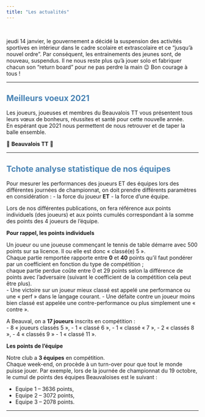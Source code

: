 ```yaml
---
title: "Les actualités"
---
```

<br>

jeudi 14 janvier, le gouvernement a décidé la suspension des activités sportives en intérieur dans le cadre scolaire et extrascolaire et ce "jusqu'à nouvel ordre".
Par conséquent, les entrainements des jeunes sont, de nouveau, suspendus.
Il ne nous reste plus qu'à jouer solo et fabriquer chacun son "return board" pour ne pas perdre la main 😉
Bon courage à tous !

---

## <span style="color:steelBlue"> **Meilleurs voeux 2021** </span>

Les joueurs, joueuses et membres du Beauvalois TT vous présentent tous leurs vœux de bonheurs, réussites et santé pour cette nouvelle année.  
En espérant que 2021 nous permettent de nous retrouver et de taper la balle ensemble.  

🏓 **Beauvalois TT** 🏓

---

## <span style="color:steelBlue"> **Tchote analyse statistique de nos équipes** </span>

Pour mesurer les performances des joueurs ET des équipes lors des différentes journées de championnat, on doit prendre différents paramètres en considération :
- la force du joueur **ET**
- la force d’une équipe.  

Lors de nos différentes publications, on fera référence aux points individuels (des joueurs) et aux points cumulés correspondant à la somme des points des 4 joueurs de l’équipe.

**Pour rappel, les points individuels**  

Un joueur ou une joueuse commençant le tennis de table démarre avec 500 points sur sa licence. Il ou elle est donc « classé(e) 5 ».  
Chaque partie remportée rapporte entre **0** et **40** points qu'il faut pondérer par un coefficient en fonction du type de compétition ;  
chaque partie perdue coûte entre 0 et 29 points selon la différence de points avec l'adversaire (suivant le coefficient de la compétition cela peut être plus).  
- Une victoire sur un joueur mieux classé est appelé une performance ou une « perf » dans le langage courant.
- Une défaite contre un joueur moins bien classé est appelée une contre-performance ou plus simplement une « contre ».

A Beauval, on a **17 joueurs** inscrits en compétition :  
- 8 « joueurs classés 5 »,
- 1 « classé 6 »,
- 1 « classé « 7 »,
- 2 « classés 8 »,
- 4 « classés 9 »
- 1 « classé 11 ».

**Les points de l’équipe**  

Notre club a **3 équipes** en compétition.  
Chaque week-end, on procède à un turn-over pour que tout le monde puisse jouer. Par exemple, lors de la journée de championnat du 19 octobre, le cumul de points des équipes Beauvaloises est le suivant :  

- Equipe 1 – 3636 points,
- Equipe 2 – 3072 points,
- Equipe 3 – 2078 points.

---


